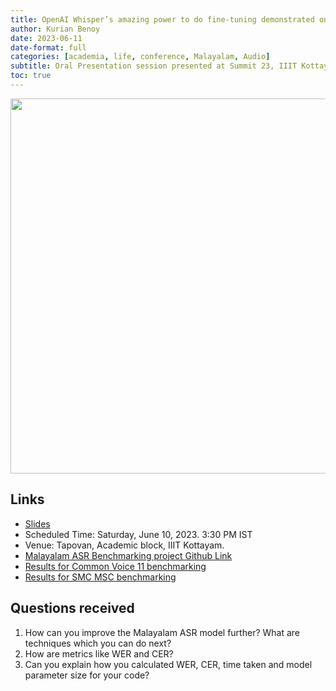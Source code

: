 ```yaml
---
title: OpenAI Whisper’s amazing power to do fine-tuning demonstrated on Malayalam
author: Kurian Benoy
date: 2023-06-11
date-format: full
categories: [academia, life, conference, Malayalam, Audio]
subtitle: Oral Presentation session presented at Summit 23, IIIT Kottayam
toc: true
---
```


![](op_image.jpg){height="600" fig-align="center"}

## Links

- [Slides](../../../talks/iiit-kottayam-summit/index.qmd)
- Scheduled Time: Saturday, June 10, 2023. 3:30 PM IST
- Venue: Tapovan, Academic block, IIIT Kottayam.
- [Malayalam ASR Benchmarking project Github Link](https://github.com/kurianbenoy/malayalam_asr_benchmarking)
- [Results for Common Voice 11 benchmarking](https://huggingface.co/datasets/kurianbenoy/malayalam_common_voice_benchmarking)
- [Results for SMC MSC benchmarking](https://huggingface.co/datasets/kurianbenoy/malayalam_msc_benchmarking)

## Questions received

1. How can you improve the Malayalam ASR model further? What are techniques which you can do next?
2. How are metrics like WER and CER?
3. Can you explain how you calculated WER, CER, time taken and model parameter size for your code?
